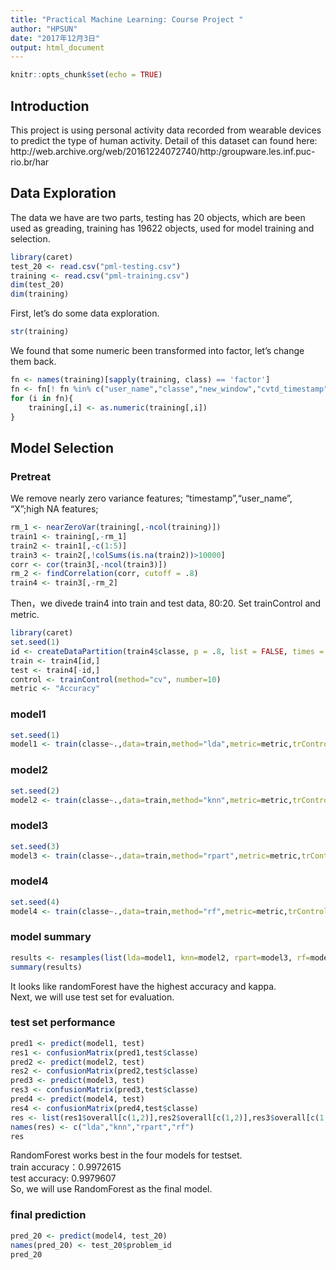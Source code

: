 ```yaml
---
title: "Practical Machine Learning: Course Project "
author: "HPSUN"
date: "2017年12月3日"
output: html_document
---
```


```r
knitr::opts_chunk$set(echo = TRUE)
```

## Introduction
This project is using personal activity data recorded from wearable devices to predict the type of human activity. Detail of this dataset can found here: http://web.archive.org/web/20161224072740/http:/groupware.les.inf.puc-rio.br/har  

## Data Exploration
The data we have are two parts, testing has 20 objects, which are been used as greading, training has 19622 objects, used for model training and selection.
```r
library(caret)
test_20 <- read.csv("pml-testing.csv")
training <- read.csv("pml-training.csv")
dim(test_20)
dim(training)
```
First, let's do some data exploration.
```r
str(training)
```
We found that some numeric been transformed into factor, let's change them back.
```r
fn <- names(training)[sapply(training, class) == 'factor']
fn <- fn[! fn %in% c("user_name","classe","new_window","cvtd_timestamp")]
for (i in fn){
    training[,i] <- as.numeric(training[,i])
}
```

## Model Selection
### Pretreat
We remove nearly zero variance features; "timestamp","user_name", "X";high NA features;
```r
rm_1 <- nearZeroVar(training[,-ncol(training)])
train1 <- training[,-rm_1]
train2 <- train1[,-c(1:5)]
train3 <- train2[,!colSums(is.na(train2))>10000]
corr <- cor(train3[,-ncol(train3)])
rm_2 <- findCorrelation(corr, cutoff = .8)
train4 <- train3[,-rm_2]
```
Then，we divede train4 into train and test data, 80:20. Set trainControl and metric. 
```r
library(caret)
set.seed(1)
id <- createDataPartition(train4$classe, p = .8, list = FALSE, times = 1)
train <- train4[id,]
test <- train4[-id,]
control <- trainControl(method="cv", number=10)
metric <- "Accuracy"
```

### model1
```r
set.seed(1)
model1 <- train(classe~.,data=train,method="lda",metric=metric,trControl=control)
```

### model2
```r
set.seed(2)
model2 <- train(classe~.,data=train,method="knn",metric=metric,trControl=control)
```

### model3
```r
set.seed(3)
model3 <- train(classe~.,data=train,method="rpart",metric=metric,trControl=control)
```

### model4
```r
set.seed(4)
model4 <- train(classe~.,data=train,method="rf",metric=metric,trControl=control)
```

### model summary
```r
results <- resamples(list(lda=model1, knn=model2, rpart=model3, rf=model4))
summary(results)
```
It looks like randomForest have the highest accuracy and kappa.  
Next, we will use test set for evaluation.

### test set performance
```r
pred1 <- predict(model1, test)
res1 <- confusionMatrix(pred1,test$classe)
pred2 <- predict(model2, test)
res2 <- confusionMatrix(pred2,test$classe)
pred3 <- predict(model3, test)
res3 <- confusionMatrix(pred3,test$classe)
pred4 <- predict(model4, test)
res4 <- confusionMatrix(pred4,test$classe)
res <- list(res1$overall[c(1,2)],res2$overall[c(1,2)],res3$overall[c(1,2)],res4$overall[c(1,2)])
names(res) <- c("lda","knn","rpart","rf")
res
```

RandomForest works best in the four models for testset.  
train accuracy：0.9972615   
test accuracy: 0.9979607   
So, we will use RandomForest as the final model.

### final prediction
```r
pred_20 <- predict(model4, test_20)
names(pred_20) <- test_20$problem_id
pred_20
```






